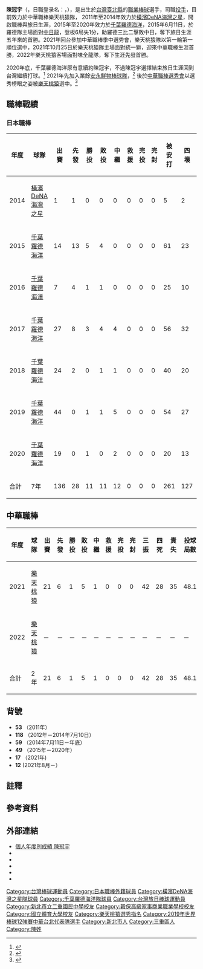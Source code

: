 {{Other uses|subject=旅日台灣棒球員'''陳冠宇'''}}
{{Infobox CPBL player|
|name=陳冠宇|
|image=File:Chen Kuan-Yu.JPG|
|width=300|
|position=投手|
|team=樂天桃猿|
|number=12|
|bats=左|
|throws=左|
|birthdate={{birth_date_and_age|1990|10|29|mf=y}}|
|birthplace={{TWN}}[[新北市|新北市]][[三重區|三重區]]|
|debutleague=日本職棒
|debutdate=7月16日
|debutyear=2014年
|debutteam=橫濱DeNA海灣之星
|statyear=2020年球季
|stat1label=勝投－敗投
|stat1value=11-11
|stat2label=中繼－救援
|stat2value=12－0
|stat3label=三振－四壞
|stat3value=216－127
|stat4label=防禦率
|stat4value=3.58
|debut2league=中華職棒
|debut2date=8月24日
|debut2year=2021年
|debut2team=樂天桃猿
|stat2year=2021年球季
|stat21label=勝投－敗投
|stat21value=1－5
|stat22label=中繼－救援
|stat22value=1－0
|stat23label=三振－四壞
|stat23value=42－24
|stat24label=防禦率
|stat24value=6.52
|teams=<nowiki></nowiki> 
'''NPB'''
* [[橫濱DeNA海灣之星|橫濱DeNA海灣之星]]（2011年－2014年）
* [[千葉羅德海洋|千葉羅德海洋]]（2015年－2020年）
'''業餘'''
* [[安永鮮物棒球隊|安永鮮物棒球隊]]（2021年）
'''CPBL'''
* [[樂天桃猿|樂天桃猿]]（2021年－）
}}

'''陳冠宇'''（{{lang|en|Chen Kuan-Yu}}，日職登录名：{{lang|ja|チェン・グァンユウ}}，{{bd|1990年|10月29日||||catIdx=C}}），是出生於[[台灣|台灣]][[臺北縣|臺北縣]]{{notetag|今[[新北市|新北市]]，2010年改制。}}的[[職業棒球|職業棒球]]選手，司職[[投手|投手]]，目前效力於中華職棒樂天桃猿隊，
2011年至2014年效力於[[橫濱DeNA海灣之星|橫濱DeNA海灣之星]]，開啟職棒與旅日生涯，2015年至2020年效力於[[千葉羅德海洋|千葉羅德海洋]]，2015年6月11日，於羅德隊主場面對[[中日龍|中日龍]]，登板6局失1分，助羅德三比二擊敗中日，奪下旅日生涯五年來的首勝。2021年回台參加中華職棒季中選秀會，樂天桃猿隊以第一輪第一順位選中，2021年10月25日於樂天桃猿隊主場面對統一獅，迎來中華職棒生涯首勝，2022年樂天桃猿客場面對味全龍隊，奪下生涯先發首勝。

2020年底，千葉羅德海洋原有意續約陳冠宇，不過陳冠宇選擇結束旅日生涯回到台灣繼續打球。<ref>{{cite news |language = zh-tw |author = 倪婉君 |url = https://sports.ltn.com.tw/news/breakingnews/3378569 |title = 日職》「謝謝羅德球團體諒！」陳冠宇明年確定參加中職選秀 |publisher = 自由時報 |pages =  |date = 2020-12-11 |accessdate = 2021-07-25}}</ref> 2021年先加入業餘[[安永鮮物棒球隊|安永鮮物棒球隊]]，<ref>{{cite news |language = zh-tw |author = 毛琬婷 |url = https://www.chinatimes.com/realtimenews/20210114003696-260403 |title = 中職》與安永鮮物簽半年約 陳冠宇3月春聯可亮相 |publisher = 中時新聞網 |pages =  |date = 2021-01-14 |accessdate = 2021-07-25}}</ref> 後於[[中華職業棒球大聯盟|中華職棒]][[中華職棒歷年選秀會#職棒三十二年（2021年）|選秀會]]以選秀榜眼之姿被[[樂天桃猿|樂天桃猿]]選中。<ref>{{cite news |language = zh-tw |author = 王真魚 |url = https://sports.ettoday.net/news/2028927 |title = 陳冠宇選秀榜眼！拚月薪70萬級身價 |publisher = ETtoday新聞雲 |pages =  |date = 2021-07-12 |accessdate = 2021-07-25}}</ref>

== 職棒戰績 ==
=== 日本職棒 ===
{| class="wikitable" width="1000px"
|- align="center" 
!年度!!球隊!!出賽!!先發!!勝投!!敗投!!中繼!!救援!!完投!!完封!!被安打!!四壞!!三振!!責失!!投球局數!!防禦率(ERA)!!被上壘率(WHIP)
|- align="center"
|2014||[[橫濱DeNA海灣之星|橫濱DeNA海灣之星]]||1||1||0||0||0||0||0||0||5||2||3||3||2.1||11.57||3.00
|- align="center"
|2015||[[千葉羅德海洋|千葉羅德海洋]]||14||13||5||4||0||0||0||0||61||23||47||25||61.1||3.23||1.37
|- align="center"
|2016||[[千葉羅德海洋|千葉羅德海洋]]||7||4||1||1||0||0||0||0||25||10||23||11||24.2||4.01||1.42
|- align="center"
|2017||[[千葉羅德海洋|千葉羅德海洋]]||27||8||3||4||4||0||0||0||56||32||59||23||63.0||3.29||1.40
|- align="center"
|2018||[[千葉羅德海洋|千葉羅德海洋]]||24||2||0||1||1||0||0||0||40||20||27||18||41.1||3.92||1.40
|- align="center"
|2019||[[千葉羅德海洋|千葉羅德海洋]]||44||0||1||1||5||0||0||0||54||27||45||23||57.0||3.63||1.42
|- align="center"
|2020||[[千葉羅德海洋|千葉羅德海洋]]||19||0||1||0||2||0||0||0||20||13||12||7||19.2||3.20||1.68
|- align=center style="background:#333;color:#fff" align=middle 
|合計||7年||136||28||11||11||12||0||0||0||261||127||216||110||269.1||3.58||1.44
|}

==中華職棒==
{| class="wikitable" width="1000px"
|- align="center" 
!年度!!球隊!!出賽!!先發!!勝投!!敗投!!中繼!!救援!!完投!!完封!!三振!!四死!!責失!!投球局數!!自責分率!!被上壘率
|- align="center"
|2021||[[樂天桃猿|樂天桃猿]]||21||6||1||5||1||0||0||0||42||28||35||48.1||6.52||1.70
|- align="center"
|2022||[[樂天桃猿|樂天桃猿]]||－||－||－||－||－||－||－||－||－||－||－||－||－
|- style="background:#B3424A;color:#FFFFFF" align="center" 
|合計||2年||21||6||1||5||1||0||0||0||42||28||35||48.1||6.52||1.70
|}

== 背號 ==
* '''53''' （2011年）
* '''118''' （2012年－2014年7月10日）
* '''59''' （2014年7月11日－年底）
* '''49''' （2015年－2020年）
* '''17''' （2021年)
*'''12'''   (2021年8月－）


== 註釋 ==
{{notefoot}}

== 參考資料 ==
{{reflist}}

== 外部連結 ==
{{commons category}}
* [http://npb.jp/bis/players/23525133.html 個人年度別成績 陳冠宇] {{ja icon}} 
* {{Baseballstats|brm=chen--000kua}}
* {{Facebook|kuanyu53}}
* {{Instagram|kuanyu1029}}
* {{twitter|kuanyu1029|陳冠宇}}
* {{台灣棒球維基館|陳冠宇(1990)}}

{{樂天桃猿隊球員名單}}
{{Navboxes|title=台灣代表隊資歷
|list1=
</span>
{{2008年第二十三屆IBA世界青棒錦標賽中華青棒代表隊}}
{{2010年第五屆世界大學棒球錦標賽中華成棒代表隊}}
{{2010年第十七屆洲際盃棒球賽中華成棒代表隊}}
{{2010年第十六屆中國廣州亞運中華成棒代表隊}}
{{2011年第三十九屆世界盃棒球錦標賽中華成棒代表隊}}
{{2014年第十七屆韓國仁川亞運中華成棒代表隊}}
{{2015年世界棒球12強賽中華成棒代表隊}}
{{2017年世界棒球經典賽中華成棒代表隊}}
{{2017年第一屆亞洲職棒冠軍爭霸賽}}
{{2019年世界棒球12強賽中華成棒代表隊}}
}}
{{DEFAULTSORT:Chen Kuan Yu}}
[[Category:台灣棒球運動員|Category:台灣棒球運動員]]
[[Category:日本職棒外籍球員|Category:日本職棒外籍球員]]
[[Category:橫濱DeNA海灣之星隊球員|Category:橫濱DeNA海灣之星隊球員]]
[[Category:千葉羅德海洋隊球員|Category:千葉羅德海洋隊球員]]
[[Category:台灣旅日棒球運動員|Category:台灣旅日棒球運動員]]
[[Category:新北市立二重國民中學校友|Category:新北市立二重國民中學校友]]
[[Category:穀保高級家事商業職業學校校友|Category:穀保高級家事商業職業學校校友]]
[[Category:國立體育大學校友|Category:國立體育大學校友]]
[[Category:樂天桃猿選秀指名|Category:樂天桃猿選秀指名]]
[[Category:2019年世界棒球12強賽中華台北代表隊選手|Category:2019年世界棒球12強賽中華台北代表隊選手]]
[[Category:新北市人|Category:新北市人]]
[[Category:三重區人|Category:三重區人]]
[[Category:陳姓|Category:陳姓]]